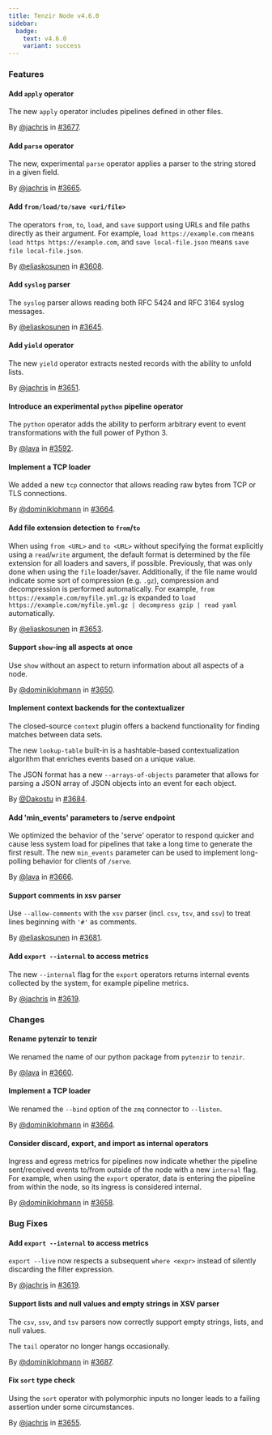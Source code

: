```yaml
---
title: Tenzir Node v4.6.0
sidebar:
  badge:
    text: v4.6.0
    variant: success
---
```


### Features

#### Add `apply` operator

The new `apply` operator includes pipelines defined in other files.

By [@jachris](https://github.com/jachris) in [#3677](https://github.com/tenzir/tenzir/pull/3677).

#### Add `parse` operator

The new, experimental `parse` operator applies a parser to the string stored in
a given field.

By [@jachris](https://github.com/jachris) in [#3665](https://github.com/tenzir/tenzir/pull/3665).

#### Add `from/load/to/save <uri/file>`

The operators `from`, `to`, `load`, and `save` support using URLs and file paths
directly as their argument. For example, `load https://example.com` means
`load https https://example.com`, and `save local-file.json` means
`save file local-file.json`.

By [@eliaskosunen](https://github.com/eliaskosunen) in [#3608](https://github.com/tenzir/tenzir/pull/3608).

#### Add `syslog` parser

The `syslog` parser allows reading both RFC 5424 and RFC 3164 syslog messages.

By [@eliaskosunen](https://github.com/eliaskosunen) in [#3645](https://github.com/tenzir/tenzir/pull/3645).

#### Add `yield` operator

The new `yield` operator extracts nested records with the ability to unfold
lists.

By [@jachris](https://github.com/jachris) in [#3651](https://github.com/tenzir/tenzir/pull/3651).

#### Introduce an experimental `python` pipeline operator

The `python` operator adds the ability to perform arbitrary event to event
transformations with the full power of Python 3.

By [@lava](https://github.com/lava) in [#3592](https://github.com/tenzir/tenzir/pull/3592).

#### Implement a TCP loader

We added a new `tcp` connector that allows reading raw bytes
from TCP or TLS connections.

By [@dominiklohmann](https://github.com/dominiklohmann) in [#3664](https://github.com/tenzir/tenzir/pull/3664).

#### Add file extension detection to `from`/`to`

When using `from <URL>` and `to <URL>` without specifying the format explicitly
using a `read`/`write` argument, the default format is determined by the file
extension for all loaders and savers, if possible. Previously, that was only
done when using the `file` loader/saver. Additionally, if the file name would
indicate some sort of compression (e.g. `.gz`), compression and decompression is
performed automatically. For example, `from https://example.com/myfile.yml.gz`
is expanded to `load https://example.com/myfile.yml.gz | decompress gzip | read
yaml` automatically.

By [@eliaskosunen](https://github.com/eliaskosunen) in [#3653](https://github.com/tenzir/tenzir/pull/3653).

#### Support `show`-ing all aspects at once

Use `show` without an aspect to return information about all aspects of a node.

By [@dominiklohmann](https://github.com/dominiklohmann) in [#3650](https://github.com/tenzir/tenzir/pull/3650).

#### Implement context backends for the contextualizer

The closed-source `context` plugin offers a backend functionality for
finding matches between data sets.

The new `lookup-table` built-in is a hashtable-based
contextualization algorithm that enriches events based on a unique value.

The JSON format has a new `--arrays-of-objects` parameter that allows for
parsing a JSON array of JSON objects into an event for each object.

By [@Dakostu](https://github.com/Dakostu) in [#3684](https://github.com/tenzir/tenzir/pull/3684).

#### Add 'min_events' parameters to /serve endpoint

We optimized the behavior of the 'serve' operator to respond
quicker and cause less system load for pipelines that take a
long time to generate the first result. The new `min_events`
parameter can be used to implement long-polling behavior for
clients of `/serve`.

By [@lava](https://github.com/lava) in [#3666](https://github.com/tenzir/tenzir/pull/3666).

#### Support comments in xsv parser

Use `--allow-comments` with the `xsv` parser (incl. `csv`, `tsv`, and `ssv`)
to treat lines beginning with `'#'` as comments.

By [@eliaskosunen](https://github.com/eliaskosunen) in [#3681](https://github.com/tenzir/tenzir/pull/3681).

#### Add `export --internal` to access metrics

The new `--internal` flag for the `export` operators returns internal events
collected by the system, for example pipeline metrics.

By [@jachris](https://github.com/jachris) in [#3619](https://github.com/tenzir/tenzir/pull/3619).

### Changes

#### Rename pytenzir to tenzir

We renamed the name of our python package from `pytenzir` to `tenzir`.

By [@lava](https://github.com/lava) in [#3660](https://github.com/tenzir/tenzir/pull/3660).

#### Implement a TCP loader

We renamed the `--bind` option of the `zmq` connector
to `--listen`.

By [@dominiklohmann](https://github.com/dominiklohmann) in [#3664](https://github.com/tenzir/tenzir/pull/3664).

#### Consider discard, export, and import as internal operators

Ingress and egress metrics for pipelines now indicate whether the pipeline
sent/received events to/from outside of the node with a new `internal` flag. For
example, when using the `export` operator, data is entering the pipeline from
within the node, so its ingress is considered internal.

By [@dominiklohmann](https://github.com/dominiklohmann) in [#3658](https://github.com/tenzir/tenzir/pull/3658).

### Bug Fixes

#### Add `export --internal` to access metrics

`export --live` now respects a subsequent `where <expr>` instead of silently
discarding the filter expression.

By [@jachris](https://github.com/jachris) in [#3619](https://github.com/tenzir/tenzir/pull/3619).

#### Support lists and null values and empty strings in XSV parser

The `csv`, `ssv`, and `tsv` parsers now correctly support empty strings, lists,
and null values.

The `tail` operator no longer hangs occasionally.

By [@dominiklohmann](https://github.com/dominiklohmann) in [#3687](https://github.com/tenzir/tenzir/pull/3687).

#### Fix `sort` type check

Using the `sort` operator with polymorphic inputs no longer leads to a failing
assertion under some circumstances.

By [@jachris](https://github.com/jachris) in [#3655](https://github.com/tenzir/tenzir/pull/3655).
